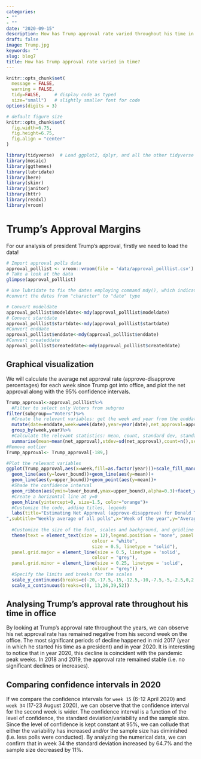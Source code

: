 ```yaml
---
categories:
- ""
- ""
date: "2020-09-15"
description: How has Trump approval rate varied throughout his time in office?
draft: false
image: Trump.jpg
keywords: ""
slug: blog7
title: How has Trump approval rate varied in time?
---
```


```r
knitr::opts_chunk$set(
  message = FALSE, 
  warning = FALSE, 
  tidy=FALSE,     # display code as typed
  size="small")   # slightly smaller font for code
options(digits = 3)

# default figure size
knitr::opts_chunk$set(
  fig.width=6.75, 
  fig.height=6.75,
  fig.align = "center"
)
```


```r
library(tidyverse)  # Load ggplot2, dplyr, and all the other tidyverse packages
library(mosaic)
library(ggthemes)
library(lubridate)
library(here)
library(skimr)
library(janitor)
library(httr)
library(readxl)
library(vroom)
```

# Trump's Approval Margins

For our analysis of president Trump's approval, firstly we need to load the data! 

```r

# Import approval polls data
approval_polllist <- vroom::vroom(file = 'data/approval_polllist.csv')
# Take a look at the data
glimpse(approval_polllist)

# Use lubridate to fix the dates employing command mdy(), which indicates that order is month day year,
#convert the dates from "character" to "date" type

# Convert modeldate
approval_polllist$modeldate<-mdy(approval_polllist$modeldate)
# Convert startdate
approval_polllist$startdate<-mdy(approval_polllist$startdate)
#Convert enddate
approval_polllist$enddate<-mdy(approval_polllist$enddate)
#Convert createddate
approval_polllist$createddate<-mdy(approval_polllist$createddate)
```

## Graphical visualization
We will calculate the average net approval rate (approve-disapprove percentages) for each week since Trump got into office, and plot the net approval along with the 95% confidence intervals.

```R

Trump_approval<-approval_polllist%>%
  #Filter to select only Voters from subgrou
filter(subgroup=="Voters")%>%
  #Create the relevant variables: get the week and year from the enddate, and create plotting variable "net approval"
  mutate(date=enddate,week=week(date),year=year(date),net_approval=approve-disapprove)%>%
  group_by(week,year)%>%
  #Calculate the relevant statistics: mean, count, standard dev, standard error, t critical, and CI boundaries
  summarise(mean=mean(net_approval),stdev=sd(net_approval),count=n(),se=stdev/sqrt(count),t_critical=qt(0.975,count-1),lower_bound=mean-t_critical,upper_bound=mean+t_critical)
#Remove outlier
Trump_approval<- Trump_approval[-189,]

#Plot the relevant variables
ggplot(Trump_approval,aes(x=week,fill=as.factor(year)))+scale_fill_manual(values = c("red","green","#66FFFF","#E5CCFF"))+
  geom_line(aes(y=lower_bound))+geom_line(aes(y=mean))+ 
  geom_line(aes(y=upper_bound))+geom_point(aes(y=mean))+
  #Shade the confidence interval
  geom_ribbon(aes(ymin=lower_bound,ymax=upper_bound),alpha=0.3)+facet_wrap(~year)+
  #Create a horizontal line at y=0
  geom_hline(yintercept=0, size=1.5, color="orange")+
  #Customize the code, adding titles, legends
  labs(title="Estimating Net Approval (approve-disapprove) for Donald Trump
",subtitle="Weekly average of all polls",x="Week of the year",y="Average Net Approval (%)")+
  
  #Customize the size of the font, scales and background, and gridline colours
  theme(text = element_text(size = 12),legend.position = "none", panel.background = element_rect(fill = "white",
                                colour = "white",
                                size = 0.5, linetype = "solid"),
  panel.grid.major = element_line(size = 0.5, linetype = 'solid',
                                colour = "grey"), 
  panel.grid.minor = element_line(size = 0.25, linetype = 'solid',
                                colour = "grey")) + 
  #Specify the limits and breaks for the scales
  scale_y_continuous(breaks=c(-20,-17.5,-15,-12.5,-10,-7.5,-5,-2.5,0,2.5,5.0,7.5))+
  scale_x_continuous(breaks=c(0, 13,26,39,52))

```

## Analysing Trump's approval rate throughout his time in office

By looking at Trump's approval rate throughout the years, we can observe his net approval rate has remained negative from his second week on the office. The most significant periods of decline happened in mid 2017 (year in which he started his time as a president) and in year 2020. It is interesting to notice that in year 2020, this decline is coincident with the pandemic peak weeks. In 2018 and 2019, the approval rate remained stable (i.e. no significant declines or increases).


## Comparing confidence intervals in 2020

If we compare the confidence intervals for `week 15` (6-12 April 2020) and `week 34` (17-23 August 2020), we can observe that the confidence interval for the second week is wider. The confidence interval is a function of the level of confidence, the standard deviation/variability and the sample size. Since the level of confidence is kept constant at 95%, we can collude that either the variability has increased and/or the sample size has diminished (i.e. less polls were conducted). By analyzing the numerical data, we can confirm that in week 34 the standard deviation increased by 64.7% and the sample size decreased by 11%.